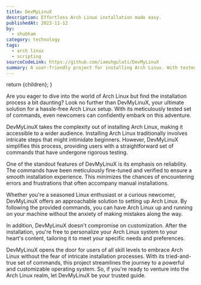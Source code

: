 ```yaml
---
title: DevMyLinuX
description: Effortless Arch Linux installation made easy.
publishedAt: 2023-11-12
by:
  - shubham
category: technology
tags:
  - arch linux
  - scripting
sourceCodeLink: https://github.com/iamshgulati/DevMyLinuX
summary: A user-friendly project for installing Arch Linux. With tested commands, it eases the process, especially for newcomers. The project ensures reliability, reducing errors. It's suitable for all, letting you personalize your system afterward. Simplify Arch Linux installation with DevMyLinuX.
---
```


  return <ContentLayout metadata={metadata}>{children}</ContentLayout>;
}

Are you eager to dive into the world of Arch Linux but find the installation process a bit daunting? Look no further than DevMyLinuX, your ultimate solution for a hassle-free Arch Linux setup. With its meticulously tested set of commands, even newcomers can confidently embark on this adventure.

DevMyLinuX takes the complexity out of installing Arch Linux, making it accessible to a wider audience. Installing Arch Linux traditionally involves intricate steps that might intimidate beginners. However, DevMyLinuX simplifies this process, providing users with a straightforward set of commands that have undergone rigorous testing.

One of the standout features of DevMyLinuX is its emphasis on reliability. The commands have been meticulously fine-tuned and verified to ensure a smooth installation experience. This minimizes the chances of encountering errors and frustrations that often accompany manual installations.

Whether you're a seasoned Linux enthusiast or a curious newcomer, DevMyLinuX offers an approachable solution to setting up Arch Linux. By following the provided commands, you can have Arch Linux up and running on your machine without the anxiety of making mistakes along the way.

In addition, DevMyLinuX doesn't compromise on customization. After the installation, you're free to personalize your Arch Linux system to your heart's content, tailoring it to meet your specific needs and preferences.

DevMyLinuX opens the door for users of all skill levels to embrace Arch Linux without the fear of intricate installation processes. With its tried-and-true set of commands, this project streamlines the journey to a powerful and customizable operating system. So, if you're ready to venture into the Arch Linux realm, let DevMyLinuX be your trusted guide.
